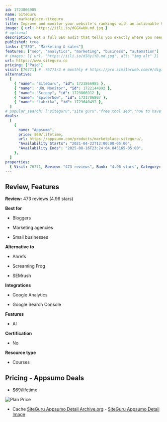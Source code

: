 ```yaml
---
id: 1723866985
name: SiteGuru
slug: marketplace-siteguru
title: Improve and monitor your website's rankings with an actionable SEO todo-list
image: { url: https://iili.io/dGGXwUN.md.jpg }
# optional
description: Get a full SEO audit that tells you exactly where you need to start to improve your rankingsWe give you an actionable to-do list that helps you improve your rankings and get more trafficBy combining data from Google Search Console and Google Analytics, we also help you monitor your SEO performance
published: true
tasks: ["SEO", "Marketing & sales"]
features: ["seo", "analytics", "marketing", "business", "automation"]
# images: [{ url: "https://iili.io/dI8yiYB.md.jpg", alt: "img alt" }]
url: https://www.siteguru.co
pricing: ["Paid"]
visit: [76771] #  76771/3 # monthly # https://pro.similarweb.com/#/digitalsuite/websiteanalysis/home
alternative:
  [
    { "name": "SiteGuru", "id": 1723866985 },
    { "name": "URL Monitor", "id": 1722144092 },
    { "name": "Screpy", "id": 1723866912 },
    { "name": "SpiderNow", "id": 1721706867 },
    { "name": "Labrika", "id": 1723640492 },
  ]
# popular_search: ["siteguru","site guru","free tool seo","how to have different versions of a website for different regions","check og of my website"]
deals:
  [
    {
      name: "Appsumo",
      price: $69/lifetime,
      url: https://appsumo.com/products/marketplace-siteguru/,
      "Availability Starts": "2021-04-22T12:00:00-05:00",
      "Availability Ends": "2025-08-16T23:24:04.845165-05:00",
    },
  ]
properties:
  { Visit: 76771, Review: "473 reviews", Rank: "4.96 stars", Category: "SEO" }
---
```


## Review, Features

**Review:** 473 reviews (4.96 stars)

**Best for**

- Bloggers

- Marketing agencies

- Small businesses

**Alternative to**

- Ahrefs

- Screaming Frog

- SEMrush

**Integrations**

- Google Analytics

- Google Search Console

**Features**

- AI

**Certification**

- No

**Resource type**

- Courses

## Pricing - Appsumo Deals

- $69/lifetime

<Img src="https://iili.io/dGMpD6g.png" alt="Plan Price" />

- Cache [SiteGuru Appsumo Detail Archive.org](https://web.archive.org/web/*/https://appsumo.com/products/marketplace-siteguru/) - [SiteGuru Appsumo Detail Image](https://iili.io/dGMyCcG.png)
